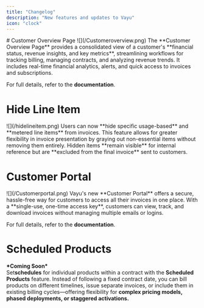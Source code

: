 ```yaml
---
title: "Changelog"
description: "New features and updates to Vayu"
icon: "clock"
---
```


<Update label="March 2025">
  # Customer Overview Page

  <Frame>
    ![](/Customeroverview.png)
  </Frame>
  The **Customer Overview Page** provides a consolidated view of a customer's **financial status, revenue insights, and key metrics**, streamlining workflows for tracking billing, managing contracts, and analyzing revenue trends. It includes real-time financial analytics, alerts, and quick access to invoices and subscriptions.

  For full details, refer to the **documentation**.

  # Hide Line Item

  <Frame>
    ![](/hidelineitem.png)
  </Frame>
  Users can now **hide specific usage-based** and **metered line items** from invoices. This feature allows for greater flexibility in invoice presentation by graying out non-essential items without removing them entirely. Hidden items **remain visible** for internal reference but are **excluded from the final invoice** sent to customers.

  # Customer Portal

  <Frame>
    ![](/Customerportal.png)
  </Frame>
  Vayu's new **Customer Portal** offers a secure, hassle-free way for customers to access all their invoices in one place. With a **single-use, one-time access key**, customers can view, track, and download invoices without managing multiple emails or logins.

  For full details, refer to the **documentation**.

  # Scheduled Products

  **\*Coming Soon\***\
  Set**schedules**  for individual products within a contract with the **Scheduled Products** feature. Instead of following a fixed contract date, you can bill products on different timelines, issue separate invoices, or include them in existing billing cycles—offering flexibility for **complex pricing models, phased deployments, or staggered activations.**
</Update>